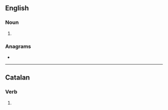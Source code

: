 ==English==

===Noun===
{{head|en|noun plural form}}

# {{plural of|tallat|lang=en}}

===Anagrams===
* {{anagrams|en|atlatls}}

----

==Catalan==

===Verb===
{{head|ca|verb form}}

# {{ca-verb form of|g=mpl|m=ptc|t=past|tallar}}